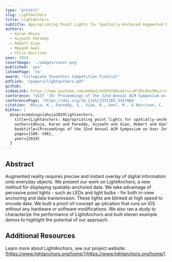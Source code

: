 ```yaml
---
type: 'project'
slug: LightAnchors
title: LightAnchors
subtitle: Appropriating Point Lights for Spatially-Anchored Augmented Reality Interfaces
authors:
  - Karan Ahuja
  - Sujeath Pareddy
  - Robert Xiao
  - Mayank Goel
  - Chris Harrison
year: 2019
coverImage: './images/cover.png'
published: 'yes'
ishomePage: 'no'
award: 'Collegiate Inventors Competition Finalist'
pdfLink: '/papers/lightanchors.pdf'
github:
videoLink: https://www.youtube.com/embed/435OSV8Hudw?si=0lZRc8hv9RaJrz54
conference: "UIST '19: Proceedings of the 32nd Annual ACM Symposium on User Interface Software and Technology"
conferencePage: 'https://doi.org/10.1145/3332165.3347884'
citation: 'Ahuja, K., Pareddy, S., Xiao, R., Goel, M., & Harrison, C. (2019, October). Lightanchors: Appropriating point lights for spatially-anchored augmented reality interfaces. In Proceedings of the 32nd Annual ACM Symposium on User Interface Software and Technology (pp. 189-196).'
bibtex: |
  @inproceedings{ahuja2019lightanchors,
    title={Lightanchors: Appropriating point lights for spatially-anchored augmented reality interfaces},
    author={Ahuja, Karan and Pareddy, Sujeath and Xiao, Robert and Goel, Mayank and Harrison, Chris},
    booktitle={Proceedings of the 32nd Annual ACM Symposium on User Interface Software and Technology},
    pages={189--196},
    year={2019}
  }
---
```


## Abstract

Augmented reality requires precise and instant overlay of digital information onto everyday objects. We present our work on LightAnchors, a new method for displaying spatially-anchored data. We take advantage of pervasive point lights - such as LEDs and light bulbs - for both in-view anchoring and data transmission. These lights are blinked at high speed to encode data. We built a proof-of-concept ap-plication that runs on iOS without any hardware or software modifications. We also ran a study to characterize the performance of LightAnchors and built eleven example demos to highlight the potential of our approach.

## Additional Resources

Learn more about LightAnchors, see our project website: [https://www.lightanchors.org/home/](https://www.lightanchors.org/home/)
